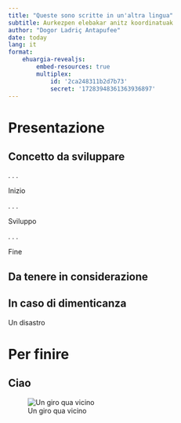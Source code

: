 ```yaml
---
title: "Queste sono scritte in un'altra lingua"
subtitle: Aurkezpen elebakar anitz koordinatuak
author: "Dogor Ladriç Antapufee"
date: today
lang: it
format: 
    ehuargia-revealjs:
        embed-resources: true
        multiplex: 
            id: '2ca248311b2d7b73'
            secret: '17283948361363936897'
---
```


# Presentazione

## Concetto da sviluppare

. . .

Inizio

. . .

Sviluppo

. . .

Fine

## Da tenere in considerazione

::: {.callout-note}
## In caso di dimenticanza
Un disastro
:::

# Per finire

## Ciao 

![Un giro qua vicino](Buelti_mutilakin_2024-08-22.png)